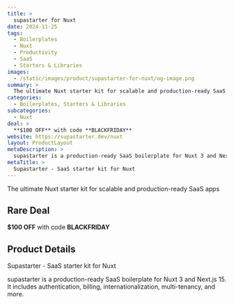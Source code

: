 ```yaml
---
title: >
  supastarter for Nuxt
date: 2024-11-25
tags:
  - Boilerplates
  - Nuxt
  - Productivity
  - SaaS
  - Starters & Libraries
images:
  - /static/images/product/supastarter-for-nuxt/og-image.png
summary: >
  The ultimate Nuxt starter kit for scalable and production-ready SaaS apps
categories:
  - Boilerplates, Starters & Libraries
subcategories:
  - Nuxt
deal: >
  **$100 OFF** with code **BLACKFRIDAY**
website: https://supastarter.dev/nuxt
layout: ProductLayout
metaDescription: >
  supastarter is a production-ready SaaS boilerplate for Nuxt 3 and Next.js 15. It includes authentication, billing, internationalization, multi-tenancy, and more.
metaTitle: >
  Supastarter - SaaS starter kit for Nuxt
---
```

The ultimate Nuxt starter kit for scalable and production-ready SaaS apps

## Rare Deal

**$100 OFF** with code **BLACKFRIDAY**

## Product Details
Supastarter - SaaS starter kit for Nuxt

supastarter is a production-ready SaaS boilerplate for Nuxt 3 and Next.js 15. It includes authentication, billing, internationalization, multi-tenancy, and more.
